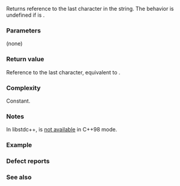 {{cpp/string/basic_string/title|back}}
{{cpp/string/basic_string/navbar}}
{{dcl begin}}
{{dcl|num=1|notes={{mark constexpr since c++20}}|
CharT&amp; back();
}}
{{dcl|num=2|notes={{mark constexpr since c++20}}|
const CharT&amp; back() const;
}}
{{dcl end}}

Returns reference to the last character in the string. The behavior is undefined if {{lc|empty()}} is {{c/core|true}}.

===Parameters===
(none)

===Return value===
Reference to the last character, equivalent to {{c|operator[](size() - 1)}}.

===Complexity===
Constant.

===Notes===
In libstdc++, {{tt|back()}} is [https://gcc.gnu.org/onlinedocs/libstdc++/manual/strings.html#strings.string.shrink not available] in C++98 mode.

===Example===
{{example
|code=
#include &lt;iostream&gt;
#include &lt;string&gt;

int main()
{
    std::string s("Exemplary");
    char&amp; back1 = s.back();
    back1 = 's';
    std::cout &lt;&lt; s &lt;&lt; '\n'; // "Exemplars"
    
    std::string const c("Exemplary");
    char const&amp; back2 = c.back();
    std::cout &lt;&lt; back2 &lt;&lt; '\n'; // 'y'
}
|output=
Exemplars
y
}}

===Defect reports===
{{dr list begin}}
{{dr list item|wg=lwg|dr=534|std=C++98|before={{lc|std::basic_string}} did not have the member function {{tt|back()}}|after=added}}
{{dr list end}}

===See also===
{{dsc begin}}
{{dsc inc|cpp/string/basic_string/dsc front}}
{{dsc inc|cpp/string/basic_string_view/dsc {{SUBPAGENAMEE}}}}
{{dsc end}}

{{langlinks|de|es|fr|it|ja|pt|ru|zh}}